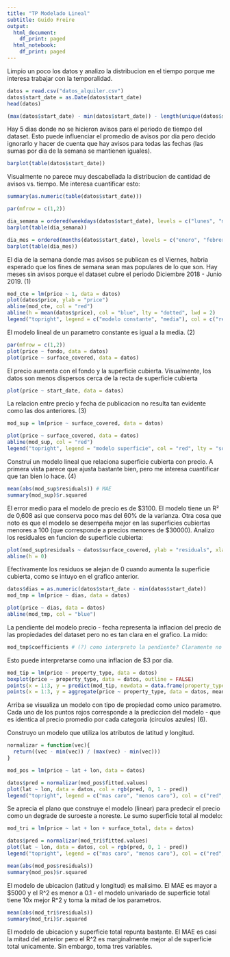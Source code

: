 ```yaml
---
title: "TP Modelado Lineal"
subtitle: Guido Freire
output:
  html_document:
    df_print: paged
  html_notebook:
    df_print: paged
---
```


Limpio un poco los datos y analizo la distribucion en el tiempo porque me interesa trabajar con la temporalidad.

```r
datos = read.csv("datos_alquiler.csv")
datos$start_date = as.Date(datos$start_date)
head(datos)
```

```r
(max(datos$start_date) - min(datos$start_date)) - length(unique(datos$start_date))
```


Hay 5 dias donde no se hicieron avisos para el periodo de tiempo del dataset. Esto puede influenciar el promedio de avisos por dia pero decido ignorarlo y hacer de cuenta que hay avisos para todas las fechas (las sumas por dia de la semana se mantienen iguales).

```r
barplot(table(datos$start_date))
```

Visualmente no parece muy descabellada la distribucion de cantidad de avisos vs. tiempo. Me interesa cuantificar esto:

```r
summary(as.numeric(table(datos$start_date)))

par(mfrow = c(1,2))

dia_semana = ordered(weekdays(datos$start_date), levels = c("lunes", "martes", "miércoles", "jueves", "viernes", "sábado", "domingo"))
barplot(table(dia_semana))

dia_mes = ordered(months(datos$start_date), levels = c("enero", "febrero", "marzo", "abril", "mayo", "junio", "julio", "agosto", "septiembre", "octubre", "noviembre", "diciembre"))
barplot(table(dia_mes))
```

El dia de la semana donde mas avisos se publican es el Viernes, habria esperado que los fines de semana sean mas populares de lo que son. Hay meses sin avisos porque el dataset cubre el periodo Diciembre 2018 - Junio 2019. (1)

```r
mod_cte = lm(price ~ 1, data = datos)
plot(datos$price, ylab = "price")
abline(mod_cte, col = "red")
abline(h = mean(datos$price), col = "blue", lty = "dotted", lwd = 2)
legend("topright", legend = c("modelo constante", "media"), col = c("red", "blue"), lty = c("solid", "dotted"))
```

El modelo lineal de un parametro constante es igual a la media. (2)

```r
par(mfrow = c(1,2))
plot(price ~ fondo, data = datos)
plot(price ~ surface_covered, data = datos)
```

El precio aumenta con el fondo y la superficie cubierta. Visualmente, los datos son menos dispersos cerca de la recta de superficie cubierta

```r
plot(price ~ start_date, data = datos)
```

La relacion entre precio y fecha de publicacion no resulta tan evidente como las dos anteriores. (3)

```r
mod_sup = lm(price ~ surface_covered, data = datos)

plot(price ~ surface_covered, data = datos)
abline(mod_sup, col = "red")
legend("topright", legend = "modelo superficie", col = "red", lty = "solid")
```

Construí un modelo lineal que relaciona superficie cubierta con precio. A primera vista parece que ajusta bastante bien, pero me interesa cuantificar que tan bien lo hace. (4)

```r
mean(abs(mod_sup$residuals)) # MAE
summary(mod_sup)$r.squared
```

El error medio para el modelo de precio es de $3100. El modelo tiene un R² de 0,608 asi que conserva poco mas del 60% de la varianza.
Otra cosa que noto es que el modelo se desempeña mejor en las superficies cubiertas menores a 100 (que corresponde a precios menores de $30000). Analizo los residuales en funcion de superficie cubierta:

```r
plot(mod_sup$residuals ~ datos$surface_covered, ylab = "residuals", xlab = "surface_covered")
abline(h = 0)
```

Efectivamente los residuos se alejan de 0 cuando aumenta la superficie cubierta, como se intuyo en el grafico anterior.

```r
datos$dias = as.numeric(datos$start_date - min(datos$start_date))
mod_tmp = lm(price ~ dias, data = datos)

plot(price ~ dias, data = datos)
abline(mod_tmp, col = "blue")
```

La pendiente del modelo precio - fecha representa la inflacion del precio de las propiedades del dataset pero no es tan clara en el grafico. La mido:

```r
mod_tmp$coefficients # (?) como interpreto la pendiente? Claramente no se triplican los precios de un dia al otro
```

Esto puede interpretarse como una inflacion de $3 por dia. 

```r
mod_tip = lm(price ~ property_type, data = datos)
boxplot(price ~ property_type, data = datos, outline = FALSE)
points(x = 1:3, y = predict(mod_tip, newdata = data.frame(property_type = c("Casa", "Departamento", "PH"))), pch = 18, col = "red")
points(x = 1:3, y = aggregate(price ~ property_type, data = datos, mean)$price, pch = 1, col = "blue")
```

Arriba se visualiza un modelo con tipo de propiedad como unico parametro. Cada uno de los puntos rojos corresponde a la prediccion del modelo - que es identica al precio promedio por cada categoria (circulos azules) (6).

Construyo un modelo que utiliza los atributos de latitud y longitud.

```r
normalizar = function(vec){
  return((vec - min(vec)) / (max(vec) - min(vec)))
}

mod_pos = lm(price ~ lat + lon, data = datos)

datos$pred = normalizar(mod_pos$fitted.values)
plot(lat ~ lon, data = datos, col = rgb(pred, 0, 1 - pred))
legend("topright", legend = c("mas caro", "menos caro"), col = c("red", "blue"), pch = 1)
```

Se aprecia el plano que construye el modelo (linear) para predecir el precio como un degrade de suroeste a noreste. Le sumo superficie total al modelo:

```r
mod_tri = lm(price ~ lat + lon + surface_total, data = datos)

datos$pred = normalizar(mod_tri$fitted.values)
plot(lat ~ lon, data = datos, col = rgb(pred, 0, 1 - pred))
legend("topright", legend = c("mas caro", "menos caro"), col = c("red", "blue"), pch = 1)
```

```r
mean(abs(mod_pos$residuals))
summary(mod_pos)$r.squared
```

El modelo de ubicacion (latitud y longitud) es malisimo. El MAE es mayor a $5000 y el R^2 es menor a 0.1 - el modelo univariado de superficie total tiene 10x mejor R^2 y toma la mitad de los parametros.

```r
mean(abs(mod_tri$residuals))
summary(mod_tri)$r.squared
```

El modelo de ubicacion y superficie total repunta bastante. El MAE es casi la mitad del anterior pero el R^2 es marginalmente mejor al de superficie total unicamente. Sin embargo, toma tres variables.

